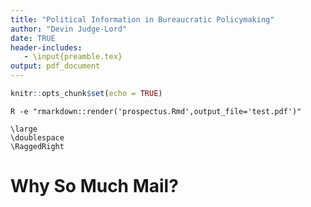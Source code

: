 ```yaml
---
title: "Political Information in Bureaucratic Policymaking"
author: "Devin Judge-Lord"
date: TRUE
header-includes:
   - \input{preamble.tex}
output: pdf_document
---
```


```r
knitr::opts_chunk$set(echo = TRUE)
```

```asis
R -e "rmarkdown::render('prospectus.Rmd',output_file='test.pdf')"
```

```asis
\large
\doublespace
\RaggedRight
```

\input{summary.tex}

<!---
# Methods
## Measuring mass engagement and political information
\include{whyMail-methods.tex}

## Assessing effects on elected officials' attention to rulemaking
\include{principals-methods.tex}

## Assessing effects on rulemaking and rules
\include{influence-methods.tex}
-->

# Why So Much Mail?

\input{whyMail-intro.tex}

<!---
\input{whyMail-methods.tex}

# Influence on Principals
\input{principals-intro.tex}
\innput{principals-methods.tex}

# Influence on Agency Policymaking
\input{influence-intro.tex}
\input{influence-methods.tex}

# The environmental justice movement
\input{ej.tex}

# Field experiments

# Conclusion


# Appendix

## Survey
\input{Survey.tex}

## Recruiting handout 
-->

\singlespace
\small
\bibliographystyle{apsr.bst} 
\bibliography{Mendeley.bib}